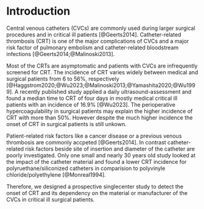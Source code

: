 # Introduction

Central venous catheters (CVCs) are commonly used during larger surgical procedures and in critical ill patients [@Geerts2014].
Catheter-related thrombosis (CRT) is one of the major complications of CVCs and a major risk factor of pulmonary embolism and catheter-related bloodstream infections [@Geerts2014;@Malinoski2013].

Most of the CRTs are asymptomatic and patients with CVCs are infrequently screened for CRT.
The incidence of CRT varies widely between medical and surgical patients from 6 to 56%, respectively [@Haggstrom2020;@Wu2023;@Malinoski2013;@Yamashita2020;@Wu1999].
A recently published study applied a daily ultrasound-assessment and found a median time to CRT of four days in mostly medical critical ill patients with an incidence of 16.9% [@Wu2023].
The perioperative hypercoagulability in surgical patients may explain the higher incidence of CRT with more than 50%.
However despite the much higher incidence the onset of CRT in surgical patients is still unkown.

Patient-related risk factors like a cancer disease or a previous venous thrombosis are commonly accpeted [@Geerts2014].
In contrast catheter-related risk factors beside site of insertion and diameter of the catheter are poorly investigated.
Only one small and nearly 30 years old study looked at the impact of the catheter material and found a lower CRT incidence for polyruethane/siliconized catheters in comparision to polyvinyle chloride/polyethylene [@Monreal1994].

Therefore, we designed a prospective singlecenter study to detect the onset of CRT and its dependency on the material or manufacturer of the CVCs in critical ill surgical patients.
